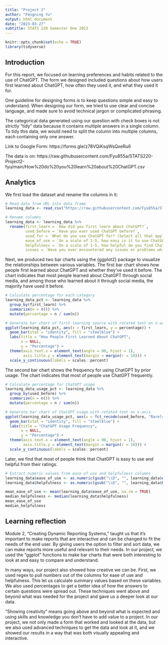 ```yaml
---
title: "Project 2"
author: "Fengning Yu"
output: html_document
date: "2023-03-27"
subtitle: STATS 220 Semester One 2023
---
```



```r
knitr::opts_chunk$set(echo = TRUE)
library(tidyverse)
```

## Introduction

For this report, we focused on learning preferences and habits related to the use of ChatGPT. The form we designed included questions about how users first learned about ChatGPT, how often they used it, and what they used it for.

One guideline for designing forms is to keep questions simple and easy to understand. When designing our form, we tried to use clear and concise language, and made sure to avoid technical jargon or complicated phrasing.

The categorical data generated using our question with check boxes is not strictly "tidy" data because it contains multiple answers in a single column. To tidy this data, we would need to split the column into multiple columns, each containing only one answer.

Link to Google Form: https://forms.gle/z78VQiKsqWsQxeRu6

The data is on: https://raw.githubusercontent.com/Fyu855a/STATS220-Project2-fyu/main/How%20do%20you%20learn%20about%20ChatGPT.csv


## Analytics

We first load the dataset and rename the columns in it:

```r
# Read data from URL into data frame
learning_data <- read_csv("https://raw.githubusercontent.com/Fyu855a/STATS220-Project2-fyu/main/How%20do%20you%20learn%20about%20ChatGPT.csv")

# Rename columns
learning_data <- learning_data %>%
  rename(first_learn = `How did you first learn about ChatGPT?`,
         used_before = `Have you ever used ChatGPT before?`,
         used_for = `What do you use ChatGPT for? (Select all that apply)`,
         ease_of_use = `On a scale of 1-5, how easy is it to use ChatGPT?`,
         helpfulness = `On a scale of 1-5, how helpful do you find ChatGPT?`,
         issues = `Have you ever encountered any issues or problems while using ChatGPT? (Select all that apply)`)


```

Next, we produced two bar charts using the {ggplot2} package to visualize the relationships between various variables. The first bar chart shows how people first learned about ChatGPT and whether they've used it before. The chart indicates that most people learned about ChatGPT through social media, and among those who learned about it through social media, the majority have used it before. 

```r

# Calculate percentage for each category
learning_data_pct <- learning_data %>%
  group_by(first_learn) %>%
  summarize(n = n()) %>%
  mutate(percentage = n / sum(n))

# Generate bar chart of first learning source with rotated text on x-axis
ggplot(learning_data_pct, aes(x = first_learn, y = percentage)) +
  geom_bar(stat = "identity", fill = "steelblue") +
  labs(title = "How People First Learned About ChatGPT",
       x = NULL,
       y = "Percentage") +
  theme(axis.text.x = element_text(angle = 90, hjust = 1),
        axis.title.y = element_text(margin = margin(r = 10))) +
  scale_y_continuous(labels = scales::percent)


```


The second bar chart shows the frequency for using ChatGPT by prior usage. The chart indicates that most of people use ChatGPT frequently.

```r

# Calculate percentage for ChatGPT usage
learning_data_usage_pct <- learning_data %>%
  group_by(used_before) %>%
  summarize(n = n()) %>%
  mutate(percentage = n / sum(n))

# Generate bar chart of ChatGPT usage with rotated text on x-axis
ggplot(learning_data_usage_pct, aes(x = fct_recode(used_before, "Rarely" = "Yes, rarely", "Frequently" = "Yes, frequently"), y = percentage)) +
  geom_bar(stat = "identity", fill = "steelblue") +
  labs(title = "ChatGPT Usage Frequency",
       x = NULL,
       y = "Percentage") +
  theme(axis.text.x = element_text(angle = 90, hjust = 1),
        axis.title.y = element_text(margin = margin(r = 10))) +
  scale_y_continuous(labels = scales::percent)
```

Later, we find that most of people think that ChatGPT is easy to use and helpful from their ratings.

```r
# Extract numeric values from ease of use and helpfulness columns
learning_data$ease_of_use <- as.numeric(gsub("\\D", "", learning_data$ease_of_use))
learning_data$helpfulness <- as.numeric(gsub("\\D", "", learning_data$helpfulness))

mean_ease_of_use <- mean(learning_data$ease_of_use, na.rm = TRUE)
median_helpfulness <- median(learning_data$helpfulness)
mean_ease_of_use
median_helpfulness
```

## Learning reflection
Module 2, "Creating Dynamic Reporting Systems," taught us that it's important to make reports that are interactive and can be changed to fit the needs of the end user. By giving users the option to filter and sort data, we can make reports more useful and relevant to their needs. In our project, we used the "ggplot" functions to make bar charts that were both interesting to look at and easy to compare and understand.

In many ways, our project also showed how creative we can be. First, we used regex to pull numbers out of the columns for ease of use and helpfulness. This let us calculate summary values based on these variables. We also used percentages to get a better idea of how the answers to certain questions were spread out. These techniques went above and beyond what was needed for the project and gave us a deeper look at our data.

"Showing creativity" means going above and beyond what is expected and using skills and knowledge you don't have to add value to a project. In our project, we not only made a form that worked and looked at the data, but we also used advanced techniques to get the data and look at it, and we showed our results in a way that was both visually appealing and interactive.

